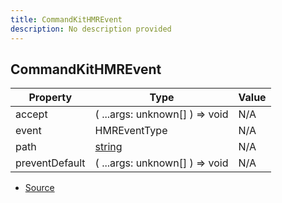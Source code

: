 ```yaml
---
title: CommandKitHMREvent
description: No description provided
---
```


## CommandKitHMREvent

| Property | Type | Value |
| ----------- | ----------- | ----------- |
| accept | (   ...args: unknown\[] ) => void | N/A |
| event | HMREventType | N/A |
| path | [string](https://developer.mozilla.org/en-US/docs/Web/JavaScript/Reference/Global_Objects/String) | N/A |
| preventDefault | (   ...args: unknown\[] ) => void | N/A |


- [Source](https://github.com/underctrl-io/commandkit/blob/83ef44f10b86e30835e8636786e5222cac412af9/packages/commandkit/src/utils/dev-hooks.ts#L11)